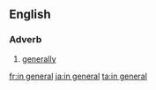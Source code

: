 ==English==

===Adverb===
{{infl|en|adverb|head=[[in]] [[general]]}}

# [[generally]]

[[fr:in general]]
[[ja:in general]]
[[ta:in general]]